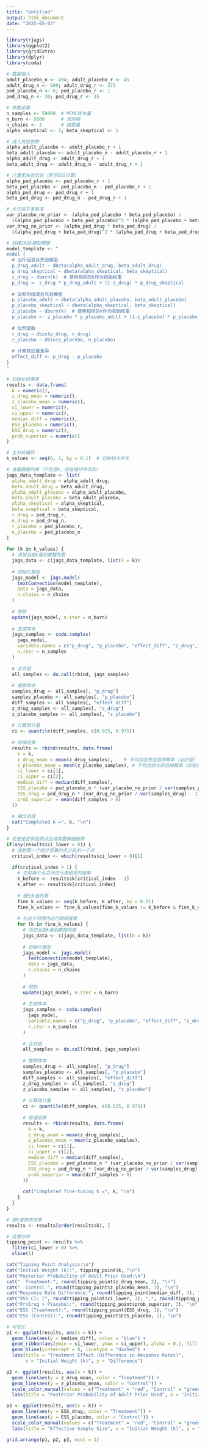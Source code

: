 ```yaml
---
title: "Untitled"
output: html_document
date: "2025-05-03"
---
```


```r
library(rjags)
library(ggplot2)
library(gridExtra)
library(dplyr)
library(coda)

# 数据输入
adult_placebo_n <- 494; adult_placebo_r <- 45
adult_drug_n <- 509; adult_drug_r <- 375
ped_placebo_n <- 6; ped_placebo_r <- 1
ped_drug_n <- 30; ped_drug_r <- 15

# 参数设置
n_samples <- 50000  # MCMC样本量
n_burn <- 5000      # 预热期
n_chains <- 3       # 链数量
alpha_skeptical <- 1; beta_skeptical <- 1

# 成人先验参数
alpha_adult_placebo <- adult_placebo_r + 1
beta_adult_placebo <- adult_placebo_n - adult_placebo_r + 1
alpha_adult_drug <- adult_drug_r + 1
beta_adult_drug <- adult_drug_n - adult_drug_r + 1

# 儿童无先验后验（用于ESS计算）
alpha_ped_placebo <- ped_placebo_r + 1
beta_ped_placebo <- ped_placebo_n - ped_placebo_r + 1
alpha_ped_drug <- ped_drug_r + 1
beta_ped_drug <- ped_drug_n - ped_drug_r + 1

# 无先验方差基准
var_placebo_no_prior <- (alpha_ped_placebo * beta_ped_placebo) / 
  ((alpha_ped_placebo + beta_ped_placebo)^2 * (alpha_ped_placebo + beta_ped_placebo + 1))
var_drug_no_prior <- (alpha_ped_drug * beta_ped_drug) /
  ((alpha_ped_drug + beta_ped_drug)^2 * (alpha_ped_drug + beta_ped_drug + 1))

# 创建JAGS模型模板
model_template <- "
model {
  # 治疗组混合先验模型
  p_drug_adult ~ dbeta(alpha_adult_drug, beta_adult_drug)
  p_drug_skeptical ~ dbeta(alpha_skeptical, beta_skeptical)
  z_drug ~ dbern(k)  # 使用相同的k作为初始权重
  p_drug <- z_drug * p_drug_adult + (1-z_drug) * p_drug_skeptical
  
  # 安慰剂组混合先验模型
  p_placebo_adult ~ dbeta(alpha_adult_placebo, beta_adult_placebo)
  p_placebo_skeptical ~ dbeta(alpha_skeptical, beta_skeptical)
  z_placebo ~ dbern(k)  # 使用相同的k作为初始权重
  p_placebo <- z_placebo * p_placebo_adult + (1-z_placebo) * p_placebo_skeptical
  
  # 似然函数
  r_drug ~ dbin(p_drug, n_drug)
  r_placebo ~ dbin(p_placebo, n_placebo)
  
  # 计算效应量差异
  effect_diff <- p_drug - p_placebo
}
"

# 初始化结果表
results <- data.frame(
  k = numeric(),
  z_drug_mean = numeric(),
  z_placebo_mean = numeric(),
  ci_lower = numeric(),
  ci_upper = numeric(),
  median_diff = numeric(),
  ESS_placebo = numeric(),
  ESS_drug = numeric(),
  prob_superior = numeric()
)

# 主分析循环
k_values <- seq(0, 1, by = 0.1)  # 初始较大步长

# 准备数据列表（不包含k，将在循环中添加）
jags_data_template <- list(
  alpha_adult_drug = alpha_adult_drug,
  beta_adult_drug = beta_adult_drug,
  alpha_adult_placebo = alpha_adult_placebo,
  beta_adult_placebo = beta_adult_placebo,
  alpha_skeptical = alpha_skeptical,
  beta_skeptical = beta_skeptical,
  r_drug = ped_drug_r,
  n_drug = ped_drug_n,
  r_placebo = ped_placebo_r,
  n_placebo = ped_placebo_n
)
  
for (k in k_values) {
  # 添加当前k值到数据列表
  jags_data <- c(jags_data_template, list(k = k))
  
  # 初始化模型
  jags_model <- jags.model(
    textConnection(model_template),
    data = jags_data,
    n.chains = n_chains
  )
  
  # 预热
  update(jags_model, n.iter = n_burn)
  
  # 生成样本
  jags_samples <- coda.samples(
    jags_model,
    variable.names = c("p_drug", "p_placebo", "effect_diff", "z_drug", "z_placebo"),
    n.iter = n_samples
  )
  
  # 合并链
  all_samples <- do.call(rbind, jags_samples)
  
  # 提取样本
  samples_drug <- all_samples[, "p_drug"]
  samples_placebo <- all_samples[, "p_placebo"]
  diff_samples <- all_samples[, "effect_diff"]
  z_drug_samples <- all_samples[, "z_drug"]
  z_placebo_samples <- all_samples[, "z_placebo"]
  
  # 计算统计量
  ci <- quantile(diff_samples, c(0.025, 0.975))
  
  # 存储结果
  results <- rbind(results, data.frame(
    k = k,
    z_drug_mean = mean(z_drug_samples),    # 平均后验先验选择概率（治疗组）
    z_placebo_mean = mean(z_placebo_samples), # 平均后验先验选择概率（安慰剂组）
    ci_lower = ci[1],
    ci_upper = ci[2],
    median_diff = median(diff_samples),
    ESS_placebo = ped_placebo_n * (var_placebo_no_prior / var(samples_placebo) - 1),
    ESS_drug = ped_drug_n * (var_drug_no_prior / var(samples_drug) - 1),
    prob_superior = mean(diff_samples > 0)
  ))
  
  # 输出进度
  cat("Completed k =", k, "\n")
}

# 检查是否有临界点区域需要精细搜索
if(any(results$ci_lower > 0)) {
  # 找到第一个统计显著的点之前的一个点
  critical_index <- which(results$ci_lower > 0)[1]
  
  if(critical_index > 1) {
    # 在前两个点之间进行更细致的搜索
    k_before <- results$k[critical_index - 1]
    k_after <- results$k[critical_index]
    
    # 细化k值列表
    fine_k_values <- seq(k_before, k_after, by = 0.01)
    fine_k_values <- fine_k_values[fine_k_values != k_before & fine_k_values != k_after]
    
    # 在这个范围内进行精细搜索
    for (k in fine_k_values) {
      # 添加当前k值到数据列表
      jags_data <- c(jags_data_template, list(k = k))
      
      # 初始化模型
      jags_model <- jags.model(
        textConnection(model_template),
        data = jags_data,
        n.chains = n_chains
      )
      
      # 预热
      update(jags_model, n.iter = n_burn)
      
      # 生成样本
      jags_samples <- coda.samples(
        jags_model,
        variable.names = c("p_drug", "p_placebo", "effect_diff", "z_drug", "z_placebo"),
        n.iter = n_samples
      )
      
      # 合并链
      all_samples <- do.call(rbind, jags_samples)
      
      # 提取样本
      samples_drug <- all_samples[, "p_drug"]
      samples_placebo <- all_samples[, "p_placebo"]
      diff_samples <- all_samples[, "effect_diff"]
      z_drug_samples <- all_samples[, "z_drug"]
      z_placebo_samples <- all_samples[, "z_placebo"]
      
      # 计算统计量
      ci <- quantile(diff_samples, c(0.025, 0.975))
      
      # 存储结果
      results <- rbind(results, data.frame(
        k = k,
        z_drug_mean = mean(z_drug_samples),
        z_placebo_mean = mean(z_placebo_samples),
        ci_lower = ci[1],
        ci_upper = ci[2],
        median_diff = median(diff_samples),
        ESS_placebo = ped_placebo_n * (var_placebo_no_prior / var(samples_placebo) - 1),
        ESS_drug = ped_drug_n * (var_drug_no_prior / var(samples_drug) - 1),
        prob_superior = mean(diff_samples > 0)
      ))
      
      cat("Completed fine-tuning k =", k, "\n")
    }
  }
}

# 按k值排序结果
results <- results[order(results$k), ]

# 结果分析
tipping_point <- results %>% 
  filter(ci_lower > 0) %>% 
  slice(1)

cat("Tipping Point Analysis:\n")
cat("Initial Weight (k):", tipping_point$k, "\n")
cat("Posterior Probability of Adult Prior Used:\n")
cat("  Treatment:", round(tipping_point$z_drug_mean, 3), "\n")
cat("  Control:", round(tipping_point$z_placebo_mean, 3), "\n")
cat("Response Rate Difference:", round(tipping_point$median_diff, 3), "\n")
cat("95% CI: [", round(tipping_point$ci_lower, 3), ",", round(tipping_point$ci_upper, 3), "]\n")
cat("Pr(Drug > Placebo):", round(tipping_point$prob_superior, 3), "\n")
cat("ESS (Treatment):", round(tipping_point$ESS_drug, 1), "\n")
cat("ESS (Control):", round(tipping_point$ESS_placebo, 1), "\n")

# 可视化
p1 <- ggplot(results, aes(x = k)) +
  geom_line(aes(y = median_diff), color = "blue") +
  geom_ribbon(aes(ymin = ci_lower, ymax = ci_upper), alpha = 0.2, fill = "blue") +
  geom_hline(yintercept = 0, linetype = "dashed") +
  labs(title = "Treatment Effect (Difference in Response Rates)",
       x = "Initial Weight (k)", y = "Difference")

p2 <- ggplot(results, aes(x = k)) +
  geom_line(aes(y = z_drug_mean, color = "Treatment")) +
  geom_line(aes(y = z_placebo_mean, color = "Control")) +
  scale_color_manual(values = c("Treatment" = "red", "Control" = "green")) +
  labs(title = "Posterior Probability of Adult Prior Used", x = "Initial Weight (k)", y = "Probability")

p3 <- ggplot(results, aes(x = k)) +
  geom_line(aes(y = ESS_drug, color = "Treatment")) +
  geom_line(aes(y = ESS_placebo, color = "Control")) +
  scale_color_manual(values = c("Treatment" = "red", "Control" = "green")) +
  labs(title = "Effective Sample Size", x = "Initial Weight (k)", y = "ESS")

grid.arrange(p1, p2, p3, ncol = 1)
```

